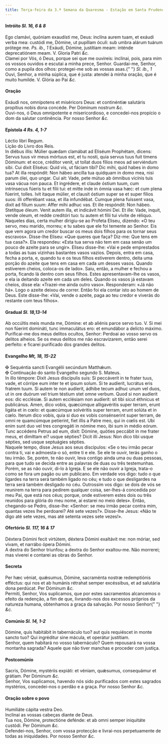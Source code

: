```yaml
---
title: Terça-feira da 3.ª Semana da Quaresma - Estação em Santa Prudenciana
---
```


<h4 class="text-center">
  Intróito <em>Sl. 16, 6 & 8</em>
</h4>
<div class="container-fluid">
  <div class="row">
    <div class="col-6 dropcaps text-justify">
      Ego clamávi, quóniam exaudísti me, Deus: inclína aurem tuam, et exáudi
      verba mea: custódi me, Dómine, ut pupíllam óculi: sub umbra alárum tuárum
      prótege me. <em>Ps. ib., 1</em> Exáudi, Dómine, justítiam meam: inténde
      deprecatiónem meam. V. Gloria Patri <em>&c.</em>
    </div>
    <div class="col-6 dropcaps text-justify">
      Clamei por Vós, ó Deus, porque sei que me ouvireis: inclinai, pois, para
      mim os vossos ouvidos e escutai a minha prece, Senhor. Guardai-me, Senhor,
      como a pupila dos olhos: protegei-me sob as vossas asas.{" "}
      <em>Sl. ib., 1</em> Ouvi, Senhor, a minha súplica, que é justa: atendei à
      minha oração, que é muito humilde. V. Glória ao Pai <em>&c.</em>
    </div>
  </div>
</div>

<h4 class="text-center">Oração</h4>
<div class="container-fluid">
  <div class="row">
    <div class="col-6 dropcaps text-justify">
      Exáudi nos, omnípotens et miséricors Deus: et continéntiæ salutáris
      propítius nobis dona concéde. Per Dóminum nostrum <em>&c.</em>
    </div>
    <div class="col-6 dropcaps text-justify">
      Ouvi-nos, ó Deus omnipotente e misericordioso, e concedei-nos propício o
      dom da salutar continência. Por nosso Senhor <em>&c.</em>
    </div>
  </div>
</div>

<h4 class="text-center">
  Epístola <em>4 Rs. 4, 1-7</em>
</h4>
<div class="container-fluid">
  <div class="row">
    <div class="col-6 text-justify">Léctio libri Regum.</div>
    <div class="col-6 text-justify">Lição do Livro dos Reis.</div>
    <div class="col-6 dropcaps text-justify">
      In diébus illis: Múlier quædam clamábat ad Eliséum Prophétam, dicens:
      Servus tuus vir meus mórtuus est, et tu nosti, quia servus tuus fuit
      timens Dóminum: et ecce, créditor venit, ut tollat duos fílios meos ad
      serviéndum sibi. Cui dixit Eliséus: Quid vis, ut fáciam tibi? Dic mihi,
      quid habes in domo tua? At illa respóndit: Non hábeo ancílla tua quidquam
      in domo mea, nisi parum ólei, quo ungar. Cui ait: Vade, pete mútuo ab
      ómnibus vicínis tuis vasa vácua non pauca. Et ingrédere, et claude óstium
      tuum, cum intrínsecus fúeris tu et fílii tui: et mitte inde in ómnia vasa
      hæc: et cum plena fúerint, tolles. Ivit itaque múlier, et clausit óstium
      super se et super fílios suos: illi offerébant vasa, et illa infundébat.
      Cumque plena fuíssent vasa, dixit ad fílium suum: Affer mihi adhuc vas. Et
      ille respóndit: Non hábeo. Stetítque óleum. Venit autem illa, et indicávit
      hómini Dei. Et ille: Vade, inquit, vende oleum, et redde creditóri tuo: tu
      autem et fílii tui vívite de réliquo.
    </div>
    <div class="col-6 dropcaps text-justify">
      Naqueles dias, certa mulher dirigiu-se ao Profeta Eliseu, dizendo: «O teu
      servo, meu marido, morreu; e tu sabes que ele foi temente ao Senhor. Eis
      que vem agora um credor buscar os meus dois filhos para os tornar seus
      escravos». Disse-lhe Eliseu: «Que queres que faça? Diz-me: Que tens em tua
      casa?». Ela respondeu: «Esta tua serva não tem em casa senão um pouco de
      azeite para se ungir». Eliseu disse-lhe: «Vai e pede emprestados a todas
      as tuas vizinhas bastantes vasos vazios. Depois, entra em casa, fecha a
      porta, e, quando tu e os teus filhos estiverem dentro, deita uma porção do
      azeite que tens em casa em cada um desses vasos. Quando estiverem cheios,
      coloca-os de lado». Saiu, então, a mulher e fechou a porta, ficando lá
      dentro com seus filhos. Estes apresentavam-lhe os vasos, e ela ia deitando
      azeite em cada um deles. Quando os vasos já estavam cheios, disse ela:
      «Trazei-me ainda outro vaso». Responderam: «Já não há». Logo o azeite
      deixou de correr. Então foi ela contar isto ao homem de Deus. Este
      disse-lhe: «Vai, vende o azeite, paga ao teu credor e viverás do restante
      com teus filhos».
    </div>
  </div>
</div>

<h4 class="text-center">
  Gradual <em>Sl. 18,13-14</em>
</h4>
<div class="container-fluid">
  <div class="row">
    <div class="col-6 dropcaps text-justify">
      Ab occúltis meis munda me, Dómine: et ab aliénis parce servo tuo. V. Si
      mei non fúerint domináti, tunc immaculátus ero: et emundábor a delícto
      máximo.
    </div>
    <div class="col-6 dropcaps text-justify">
      Purificai-me dos meus delitos ocultos, Senhor: Perdoai ao vosso servo os
      delitos alheios. Se os meus delitos me não escravizarem, então serei
      perfeito: e ficarei purificado dos grandes delitos.
    </div>
  </div>
</div>

<h4 class="text-center">
  Evangelho <em>Mt, 18, 15-22</em>
</h4>
<div class="container-fluid">
  <div class="row">
    <div class="col-6 text-justify">
      <span class="text-danger">&#10016;</span> Sequéntia sancti Evangélii
      secúndum Matthǽum.
    </div>
    <div class="col-6 text-justify">
      <span class="text-danger">&#10016;</span> Continuação do santo Evangelho
      segundo S. Mateus.
    </div>
    <div class="col-6 dropcaps text-justify">
      In illo témpore: Dixit Jesus discípulis suis: Si peccáverit in te frater
      tuus, vade, et córripe eum inter te et ipsum solum. Si te audíerit,
      lucrátus eris fratrem tuum. Si autem te non audíerit, ádhibe tecum adhuc
      unum vel duos, ut in ore duórum vel trium téstium stet omne verbum. Quod
      si non audíerit eos: dic ecclésiæ. Si autem ecclésiam non audíerit: sit
      tibi sicut éthnicus et publicánus. Amen, dico vobis, quæcúmque
      alligavéritis super terram, erunt ligáta et in cœlo: et quæcúmque
      solvéritis super terram, erunt solúta et in cœlo. Iterum dico vobis, quia
      si duo ex vobis consénserint super terram, de omni re quamcúmque
      petíerint, fiet illis a Patre meo, qui in cœlis est. Ubi enim sunt duo vel
      tres congregáti in nómine meo, ibi sum in médio eórum. Tunc accédens
      Petrus ad eum, dixit: Dómine, quóties peccábit in me frater meus, et
      dimíttam ei? usque sépties? Dicit illi Jesus: Non dico tibi usque sépties,
      sed usque septuágies sépties.
    </div>
    <div class="col-6 dropcaps text-justify">
      Naquele tempo, disse Jesus aos seus discípulos: «Se o teu irmão pecar
      contra ti, vai e admoesta-o só, entre ti e ele. Se ele te ouvir, terás
      ganho o teu irmão. Se, porém, te não ouvir, leva contigo ainda uma ou duas
      pessoas, para que tudo se decida entre as palavras de duas ou três
      testemunhas. Porém, se as não ouvir, di-lo à Igreja. E se ele não ouvir a
      Igreja, trata-o como se fora um pagão ou um publicano. Em verdade vos
      digo: tudo o que ligardes na terra será também ligado no céu; e tudo o que
      desligardes na terra será também desligado no céu. Outrossim vos digo: se
      dois de vós se reunirem na terra para pedirem qualquer coisa, ser-lhes-á
      concedida por meu Pai, que está nos céus; porque, onde estiverem estes
      dois ou três reunidos para glória do meu nome, aí estarei no meio deles».
      Então, chegando-se Pedro, disse-lhe: «Senhor: se meu irmão pecar contra
      mim, quantas vezes lhe perdoarei? Até sete vezes?». Disse-lhe Jesus: «Não
      te digo até sete vezes, mas até setenta vezes sete vezes!».
    </div>
  </div>
</div>

<h4 class="text-center">
  Ofertório <em>Sl. 117, 16 & 17</em>
</h4>
<div class="container-fluid">
  <div class="row">
    <div class="col-6 dropcaps text-justify">
      Déxtera Dómini fecit virtútem, déxtera Dómini exaltávit me: non móriar,
      sed vivam, et narrábo ópera Dómini.
    </div>
    <div class="col-6 dropcaps text-justify">
      A dextra do Senhor triunfou; a dextra do Senhor exaltou-me. Não morrerei;
      mas viverei e contarei as obras do Senhor.
    </div>
  </div>
</div>

<h4 class="text-center">Secreta</h4>
<div class="container-fluid">
  <div class="row">
    <div class="col-6 dropcaps text-justify">
      Per hæc véniat, quǽsumus, Dómine, sacraménta nostræ redemptiónis efféctus:
      qui nos et ab humánis rétrahat semper excéssibus, et ad salutária dona
      perdúcat. Per Dóminum <em>&c.</em>
    </div>
    <div class="col-6 dropcaps text-justify">
      Permiti, Senhor, Vos suplicamos, que por estes sacramentos alcancemos o
      efeito da redenção, a fim de que, livrando-nos dos excessos próprios da
      natureza humana, obtenhamos a graça da salvação. Por nosso Senhor{" "}
      <em>&c.</em>
    </div>
  </div>
</div>

<h4 class="text-center">
  Comúnio <em>Sl. 14, 1-2</em>
</h4>
<div class="container-fluid">
  <div class="row">
    <div class="col-6 dropcaps text-justify">
      Dómine, quis habitábit in tabernáculo tuo? aut quis requiéscet in monte
      sancto tuo? Qui ingréditur sine mácula, et operátur justítiam.
    </div>
    <div class="col-6 dropcaps text-justify">
      Senhor, quem habitará no vosso tabernáculo? Quem repousará na vossa
      montanha sagrada? Aquele que não tiver manchas e proceder com justiça.
    </div>
  </div>
</div>

<h4 class="text-center">Postcomúnio</h4>
<div class="container-fluid">
  <div class="row">
    <div class="col-6 dropcaps text-justify">
      Sacris, Dómine, mystériis expiáti: et véniam, quǽsumus, consequámur et
      grátiam. Per Dóminum <em>&c.</em>
    </div>
    <div class="col-6 dropcaps text-justify">
      Senhor, Vos suplicamos, havendo nós sido purificados com estes sagrados
      mystérios, concedei-nos o perdão e a graça. Por nosso Senhor <em>&c.</em>
    </div>
  </div>
</div>

<h4 class="text-center">Oração sobre o povo</h4>
<div class="container-fluid">
<div class="row">
<div class="col-6 text-center">

</div>
<div class="col-6 text-center">

</div>
<div class="col-6 text-justify">
Humiliáte cápita vestra Deo.
</div>
<div class="col-6 text-justify">
Inclinai as vossas cabeças diante de Deus.
</div>
<div class="col-6 text-justify">
Tua nos, Dómine, protectióne defénde: et ab omni semper iniquitáte custódi. Per Dóminum <em>&c.</em>
</div>
<div class="col-6 text-justify">
Defendei-nos, Senhor, com vossa protecção e livrai-nos perpetuamente de todas as iniquidades. Por nosso Senhor <em>&c.</em>
</div>
</div>
</div>
